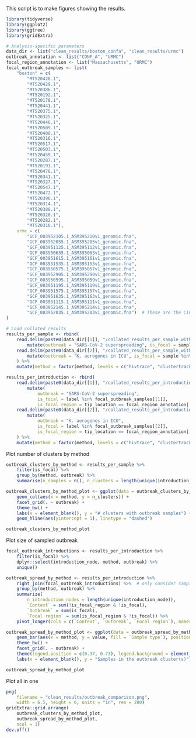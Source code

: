 This script is to make figures showing the results.

```r
library(tidyverse)
library(ggplot2)
library(ggtree)
library(gridExtra)

# Analysis-specific parameters
data_dir <- list("clean_results/boston_confa", "clean_results/urmc")
outbreak_annotation <- list("CONF_A", "URMC")
focal_region_annotation <- list("Massachusetts", "URMC")
focal_outbreak_samples <- list(
    "boston" = c(
        "MT520428.1",
        "MT520429.1",
        "MT520386.1",
        "MT520192.1",
        "MT520178.1",
        "MT520441.1",
        "MT520375.1",
        "MT520325.1",
        "MT520446.1",
        "MT520509.1",
        "MT520408.1",
        "MT520316.1",
        "MT520517.1",
        "MT520503.1",
        "MT520459.1",
        "MT520287.1",
        "MT520191.1",
        "MT520470.1",
        "MT520341.1",
        "MT520327.1",
        "MT520547.1",
        "MT520472.1",
        "MT520396.1",
        "MT520314.1",
        "MT520388.1",
        "MT520320.1",
        "MT520282.1",
        "MT520310.1"),
    urmc = c(
        "GCF_003952105.1_ASM395210v1_genomic.fna",
        "GCF_003952055.1_ASM395205v1_genomic.fna",
        "GCF_003951125.1_ASM395112v1_genomic.fna",
        "GCF_003950635.1_ASM395063v1_genomic.fna",
        "GCF_003951615.1_ASM395161v1_genomic.fna",
        "GCF_003951535.1_ASM395153v1_genomic.fna",
        "GCF_003950575.1_ASM395057v1_genomic.fna",
        "GCF_003952905.1_ASM395290v1_genomic.fna",
        "GCF_003950595.1_ASM395059v1_genomic.fna",
        "GCF_003951195.1_ASM395119v1_genomic.fna",
        "GCF_003951575.1_ASM395157v1_genomic.fna",
        "GCF_003951635.1_ASM395163v1_genomic.fna",
        "GCF_003951115.1_ASM395111v1_genomic.fna",
        "GCF_003952145.1_ASM395214v1_genomic.fna",
        "GCF_003952035.1_ASM395203v1_genomic.fna")  # These are the CICU outbreak isolates
)

# Load collated results
results_per_sample <- rbind(
    read.delim(paste0(data_dir[[1]], "/collated_results_per_sample_with_beast.txt"), sep = " ") %>% 
        mutate(outbreak = "SARS-CoV-2 superspreading", is_focal = sample %in% focal_outbreak_samples[[1]]),
    read.delim(paste0(data_dir[[2]], "/collated_results_per_sample_with_beast.txt"), sep = " ") %>% 
        mutate(outbreak = "K. aerogenes in ICU", is_focal = sample %in% focal_outbreak_samples[[2]])
    ) %>%
    mutate(method = factor(method, levels = c("hivtrace", "clustertracker", "mugration", "beast_dta")))

results_per_introduction <- rbind(
    read.delim(paste0(data_dir[[1]], "/collated_results_per_introduction_with_beast.txt"), sep = " ") %>%
        mutate(
            outbreak = "SARS-CoV-2 superspreading", 
            is_focal = label %in% focal_outbreak_samples[[1]],
            is_focal_region = tip_location == focal_region_annotation[[1]]),
    read.delim(paste0(data_dir[[2]], "/collated_results_per_introduction_with_beast.txt"), sep = " ") %>%
        mutate(
            outbreak = "K. aerogenes in ICU", 
            is_focal = label %in% focal_outbreak_samples[[2]],
            is_focal_region = tip_location == focal_region_annotation[[2]])
    ) %>%
    mutate(method = factor(method, levels = c("hivtrace", "clustertracker", "mugration", "beast_dta")))
```

Plot number of clusters by method
```r
outbreak_clusters_by_method <- results_per_sample %>%
    filter(is_focal) %>%
    group_by(method, outbreak) %>%
    summarise(n_samples = n(), n_clusters = length(unique(introduction_node)))

outbreak_clusters_by_method_plot <- ggplot(data = outbreak_clusters_by_method) +
    geom_col(aes(x = method, y = n_clusters)) +
    facet_grid(. ~ outbreak) +
    theme_bw() + 
    labs(x = element_blank(), y = "# clusters with outbreak samples") +
    geom_hline(aes(yintercept = 1), linetype = "dashed")

outbreak_clusters_by_method_plot
```

Plot size of sampled outbreak
```r
focal_outbreak_introductions <- results_per_introduction %>%
    filter(is_focal) %>%
    dplyr::select(introduction_node, method, outbreak) %>%
    unique()

outbreak_spread_by_method <- results_per_introduction %>%
    right_join(focal_outbreak_introductions) %>%  # only consider samples in focal outbreak cluster
    group_by(method, outbreak) %>%
    summarize(
        n_introduction_nodes = length(unique(introduction_node)),
        `Context` = sum(!is_focal_region & !is_focal),
        `Outbreak` = sum(is_focal),
        `Focal region` = sum(is_focal_region & !is_focal)) %>%
    pivot_longer(cols = c(`Context`, `Outbreak`, `Focal region`), names_to = "Sample type")

outbreak_spread_by_method_plot <- ggplot(data = outbreak_spread_by_method) +
    geom_bar(aes(x = method, y = value, fill = `Sample type`), position = "stack", stat = "identity") +
    theme_bw() +
    facet_grid(. ~ outbreak) +
    theme(legend.position = c(0.37, 0.73), legend.background = element_rect(fill = "white", color = "black", linewidth = 0.25)) +
    labs(x = element_blank(), y = "Samples in the outbreak cluster(s)")

outbreak_spread_by_method_plot
```

Plot all in one
```r
png(
    filename = "clean_results/outbreak_comparison.png", 
    width = 6.5, height = 6, units = "in", res = 200)
gridExtra::grid.arrange(
    outbreak_clusters_by_method_plot,
    outbreak_spread_by_method_plot,
    ncol = 1)
dev.off()
```
